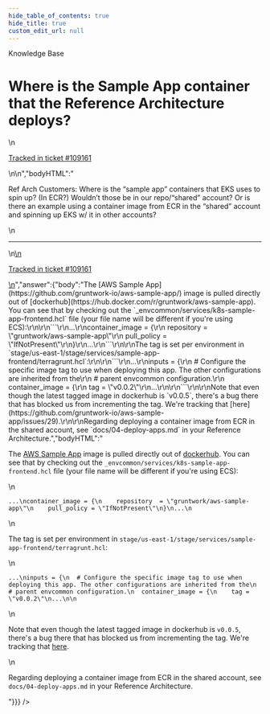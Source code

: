 ```yaml
---
hide_table_of_contents: true
hide_title: true
custom_edit_url: null
---
```



<head>
  <link rel="canonical" href="https://github.com/gruntwork-io/knowledge-base/discussions/541" />
</head>

<CenterLayout>
<span className="searchCategory">Knowledge Base</span>
<h1>Where is the Sample App container that the Reference Architecture deploys?</h1>
<GitHub discussion={{"id":"D_kwDOF8slf84AQgoL","number":541,"author":{"login":"pete0emerson"},"title":"Where is the Sample App container that the Reference Architecture deploys?","body":"\nRef Arch Customers: Where is the “sample app” containers that EKS uses to spin up? (In ECR?) Wouldn’t those be in our repo/“shared” account? Or is there an example using a container image from ECR in the “shared” account and spinning up EKS w/ it in other accounts?\r\n\n\n---\n\n<ins datetime=\"2022-08-23T18:24:02Z\">\n  <p><a href=\"https://support.gruntwork.io/hc/requests/109161\">Tracked in ticket #109161</a></p>\n</ins>\n","bodyHTML":"<p dir=\"auto\">Ref Arch Customers: Where is the “sample app” containers that EKS uses to spin up? (In ECR?) Wouldn’t those be in our repo/“shared” account? Or is there an example using a container image from ECR in the “shared” account and spinning up EKS w/ it in other accounts?</p>\n<hr>\n<ins datetime=\"2022-08-23T18:24:02Z\">\n  <p dir=\"auto\"><a href=\"https://support.gruntwork.io/hc/requests/109161\" rel=\"nofollow\">Tracked in ticket #109161</a></p>\n</ins>","answer":{"body":"The [AWS Sample App](https://github.com/gruntwork-io/aws-sample-app/) image is pulled directly out of [dockerhub](https://hub.docker.com/r/gruntwork/aws-sample-app). You can see that by checking out the `_envcommon/services/k8s-sample-app-frontend.hcl` file (your file name will be different if you're using ECS):\r\n\r\n```\r\n...\r\ncontainer_image = {\r\n    repository  = \"gruntwork/aws-sample-app\"\r\n    pull_policy = \"IfNotPresent\"\r\n}\r\n...\r\n```\r\n\r\nThe tag is set per environment in `stage/us-east-1/stage/services/sample-app-frontend/terragrunt.hcl`:\r\n\r\n```\r\n...\r\ninputs = {\r\n  # Configure the specific image tag to use when deploying this app. The other configurations are inherited from the\r\n  # parent envcommon configuration.\r\n  container_image = {\r\n    tag = \"v0.0.2\"\r\n...\r\n\r\n```\r\n\r\nNote that even though the latest tagged image in dockerhub is `v0.0.5`, there's a bug there that has blocked us from incrementing the tag. We're tracking that [here](https://github.com/gruntwork-io/aws-sample-app/issues/29).\r\n\r\nRegarding deploying a container image from ECR in the shared account, see `docs/04-deploy-apps.md` in your Reference Architecture.","bodyHTML":"<p dir=\"auto\">The <a href=\"https://github.com/gruntwork-io/aws-sample-app/\">AWS Sample App</a> image is pulled directly out of <a href=\"https://hub.docker.com/r/gruntwork/aws-sample-app\" rel=\"nofollow\">dockerhub</a>. You can see that by checking out the <code class=\"notranslate\">_envcommon/services/k8s-sample-app-frontend.hcl</code> file (your file name will be different if you're using ECS):</p>\n<div class=\"snippet-clipboard-content notranslate position-relative overflow-auto\" data-snippet-clipboard-copy-content=\"...\ncontainer_image = {\n    repository  = &quot;gruntwork/aws-sample-app&quot;\n    pull_policy = &quot;IfNotPresent&quot;\n}\n...\"><pre class=\"notranslate\"><code>...\ncontainer_image = {\n    repository  = \"gruntwork/aws-sample-app\"\n    pull_policy = \"IfNotPresent\"\n}\n...\n</code></pre></div>\n<p dir=\"auto\">The tag is set per environment in <code class=\"notranslate\">stage/us-east-1/stage/services/sample-app-frontend/terragrunt.hcl</code>:</p>\n<div class=\"snippet-clipboard-content notranslate position-relative overflow-auto\" data-snippet-clipboard-copy-content=\"...\ninputs = {\n  # Configure the specific image tag to use when deploying this app. The other configurations are inherited from the\n  # parent envcommon configuration.\n  container_image = {\n    tag = &quot;v0.0.2&quot;\n...\n\"><pre class=\"notranslate\"><code>...\ninputs = {\n  # Configure the specific image tag to use when deploying this app. The other configurations are inherited from the\n  # parent envcommon configuration.\n  container_image = {\n    tag = \"v0.0.2\"\n...\n\n</code></pre></div>\n<p dir=\"auto\">Note that even though the latest tagged image in dockerhub is <code class=\"notranslate\">v0.0.5</code>, there's a bug there that has blocked us from incrementing the tag. We're tracking that <a href=\"https://github.com/gruntwork-io/aws-sample-app/issues/29\" data-hovercard-type=\"issue\" data-hovercard-url=\"/gruntwork-io/aws-sample-app/issues/29/hovercard\">here</a>.</p>\n<p dir=\"auto\">Regarding deploying a container image from ECR in the shared account, see <code class=\"notranslate\">docs/04-deploy-apps.md</code> in your Reference Architecture.</p>"}}} />

</CenterLayout>
  

<!-- ##DOCS-SOURCER-START
{
  "sourcePlugin": "github-discussions",
  "hash": "0e6f7c76dd02f60a12c2897233d3d9db"
}
##DOCS-SOURCER-END -->
